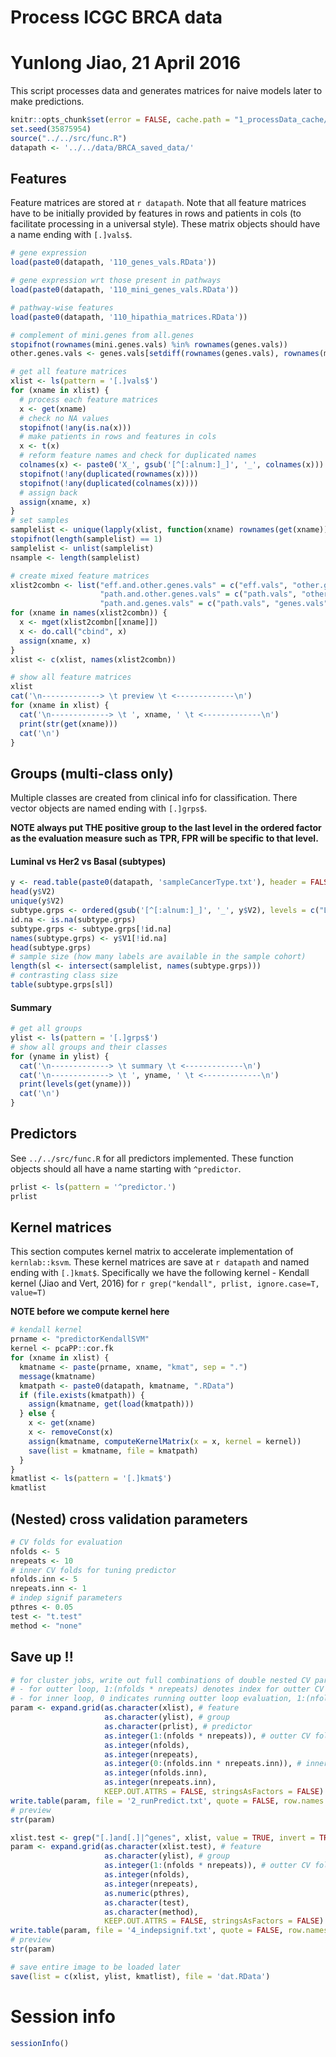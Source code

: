 # Process ICGC BRCA data
# Yunlong Jiao, 21 April 2016

This script processes data and generates matrices for naive models later to make predictions.

```r
knitr::opts_chunk$set(error = FALSE, cache.path = "1_processData_cache/")
set.seed(35875954)
source("../../src/func.R")
datapath <- '../../data/BRCA_saved_data/'
```

## Features

Feature matrices are stored at `r datapath`. Note that all feature matrices have to be initially provided by features in rows and patients in cols (to facilitate processing in a universal style). These matrix objects should have a name ending with `[.]vals$`.

```r
# gene expression
load(paste0(datapath, '110_genes_vals.RData'))

# gene expression wrt those present in pathways
load(paste0(datapath, '110_mini_genes_vals.RData'))

# pathway-wise features
load(paste0(datapath, '110_hipathia_matrices.RData'))

# complement of mini.genes from all.genes
stopifnot(rownames(mini.genes.vals) %in% rownames(genes.vals))
other.genes.vals <- genes.vals[setdiff(rownames(genes.vals), rownames(mini.genes.vals)), ]

# get all feature matrices
xlist <- ls(pattern = '[.]vals$')
for (xname in xlist) {
  # process each feature matrices
  x <- get(xname)
  # check no NA values
  stopifnot(!any(is.na(x)))
  # make patients in rows and features in cols
  x <- t(x)
  # reform feature names and check for duplicated names
  colnames(x) <- paste0('X_', gsub('[^[:alnum:]_]', '_', colnames(x)))
  stopifnot(!any(duplicated(rownames(x))))
  stopifnot(!any(duplicated(colnames(x))))
  # assign back
  assign(xname, x)
}
# set samples
samplelist <- unique(lapply(xlist, function(xname) rownames(get(xname))))
stopifnot(length(samplelist) == 1)
samplelist <- unlist(samplelist)
nsample <- length(samplelist)

# create mixed feature matrices
xlist2combn <- list("eff.and.other.genes.vals" = c("eff.vals", "other.genes.vals"), 
                    "path.and.other.genes.vals" = c("path.vals", "other.genes.vals"), 
                    "path.and.genes.vals" = c("path.vals", "genes.vals"))
for (xname in names(xlist2combn)) {
  x <- mget(xlist2combn[[xname]])
  x <- do.call("cbind", x)
  assign(xname, x)
}
xlist <- c(xlist, names(xlist2combn))

# show all feature matrices
xlist
cat('\n-------------> \t preview \t <-------------\n')
for (xname in xlist) {
  cat('\n-------------> \t ', xname, ' \t <-------------\n')
  print(str(get(xname)))
  cat('\n')
}
```

## Groups (multi-class only)

Multiple classes are created from clinical info for classification. There vector objects are named ending with `[.]grps$`.

**NOTE always put THE positive group to the last level in the ordered factor as the evaluation measure such as TPR, FPR will be specific to that level.**

#### Luminal vs Her2 vs Basal (subtypes)

```r
y <- read.table(paste0(datapath, 'sampleCancerType.txt'), header = FALSE)
head(y$V2)
unique(y$V2)
subtype.grps <- ordered(gsub('[^[:alnum:]_]', '_', y$V2), levels = c("Luminal", "Her2", "Basal"), labels = c("T1_Luminal", "T2_Her2", "T3_Basal"))
id.na <- is.na(subtype.grps)
subtype.grps <- subtype.grps[!id.na]
names(subtype.grps) <- y$V1[!id.na]
head(subtype.grps)
# sample size (how many labels are available in the sample cohort)
length(sl <- intersect(samplelist, names(subtype.grps)))
# contrasting class size
table(subtype.grps[sl])
```

#### Summary

```r
# get all groups
ylist <- ls(pattern = '[.]grps$')
# show all groups and their classes
for (yname in ylist) {
  cat('\n-------------> \t summary \t <-------------\n')
  cat('\n-------------> \t ', yname, ' \t <-------------\n')
  print(levels(get(yname)))
  cat('\n')
}
```

## Predictors

See `../../src/func.R` for all predictors implemented. These function objects should all have a name starting with `^predictor`.

```r
prlist <- ls(pattern = '^predictor.')
prlist
```

## Kernel matrices

This section computes kernel matrix to accelerate implementation of `kernlab::ksvm`. These kernel matrices are save at `r datapath` and named ending with `[.]kmat$`. Specifically we have the following kernel
- Kendall kernel (Jiao and Vert, 2016) for `r grep("kendall", prlist, ignore.case=T, value=T)`

**NOTE before we compute kernel here **

```r
# kendall kernel
prname <- "predictorKendallSVM"
kernel <- pcaPP::cor.fk
for (xname in xlist) {
  kmatname <- paste(prname, xname, "kmat", sep = ".")
  message(kmatname)
  kmatpath <- paste0(datapath, kmatname, ".RData")
  if (file.exists(kmatpath)) {
    assign(kmatname, get(load(kmatpath)))
  } else {
    x <- get(xname)
    x <- removeConst(x)
    assign(kmatname, computeKernelMatrix(x = x, kernel = kernel))
    save(list = kmatname, file = kmatpath)
  }
}
kmatlist <- ls(pattern = '[.]kmat$')
kmatlist
```

## (Nested) cross validation parameters

```r
# CV folds for evaluation
nfolds <- 5
nrepeats <- 10
# inner CV folds for tuning predictor
nfolds.inn <- 5
nrepeats.inn <- 1
# indep signif parameters
pthres <- 0.05
test <- "t.test"
method <- "none"
```

## Save up !!

```r
# for cluster jobs, write out full combinations of double nested CV parameters
# - for outter loop, 1:(nfolds * nrepeats) denotes index for outter CV
# - for inner loop, 0 indicates running outter loop evaluation, 1:(nfolds.inn * nrepeats.inn) indicates index for inner CV
param <- expand.grid(as.character(xlist), # feature
                     as.character(ylist), # group
                     as.character(prlist), # predictor
                     as.integer(1:(nfolds * nrepeats)), # outter CV folds index for evaluation
                     as.integer(nfolds), 
                     as.integer(nrepeats), 
                     as.integer(0:(nfolds.inn * nrepeats.inn)), # inner CV folds for tuning predictor
                     as.integer(nfolds.inn), 
                     as.integer(nrepeats.inn), 
                     KEEP.OUT.ATTRS = FALSE, stringsAsFactors = FALSE)
write.table(param, file = '2_runPredict.txt', quote = FALSE, row.names = FALSE, col.names = FALSE, sep = ' ')
# preview
str(param)

xlist.test <- grep("[.]and[.]|^genes", xlist, value = TRUE, invert = TRUE)
param <- expand.grid(as.character(xlist.test), # feature
                     as.character(ylist), # group
                     as.integer(1:(nfolds * nrepeats)), # outter CV folds index for evaluation
                     as.integer(nfolds), 
                     as.integer(nrepeats), 
                     as.numeric(pthres), 
                     as.character(test), 
                     as.character(method), 
                     KEEP.OUT.ATTRS = FALSE, stringsAsFactors = FALSE)
write.table(param, file = '4_indepsignif.txt', quote = FALSE, row.names = FALSE, col.names = FALSE, sep = ' ')
# preview
str(param)

# save entire image to be loaded later
save(list = c(xlist, ylist, kmatlist), file = 'dat.RData')
```

# Session info

```r
sessionInfo()
```
